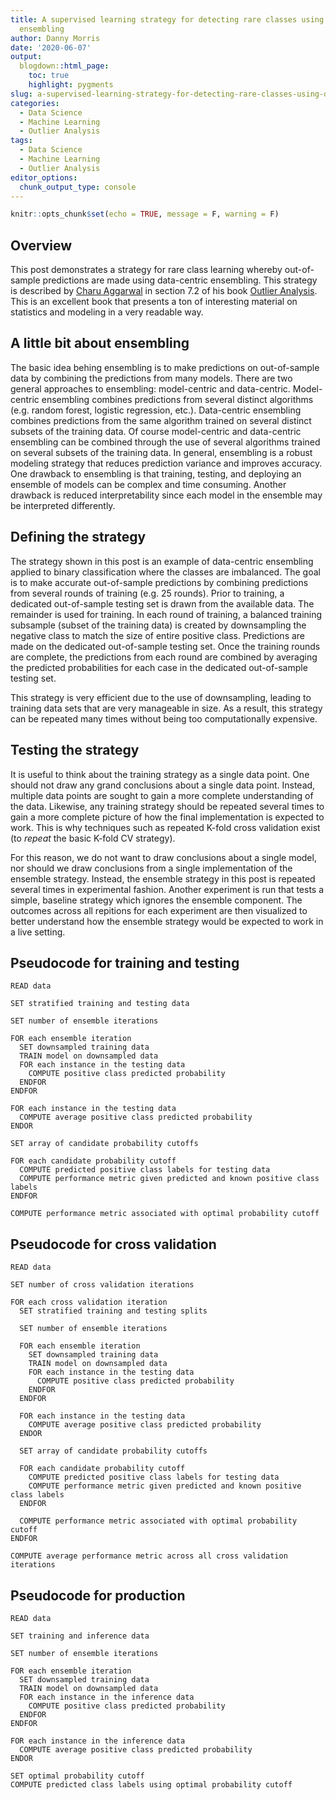 ```yaml
---
title: A supervised learning strategy for detecting rare classes using data-centric
  ensembling
author: Danny Morris
date: '2020-06-07'
output: 
  blogdown::html_page:
    toc: true
    highlight: pygments
slug: a-supervised-learning-strategy-for-detecting-rare-classes-using-data-centric-ensembling
categories:
  - Data Science
  - Machine Learning
  - Outlier Analysis
tags:
  - Data Science
  - Machine Learning
  - Outlier Analysis
editor_options: 
  chunk_output_type: console
---
```



```r
knitr::opts_chunk$set(echo = TRUE, message = F, warning = F)
```

## Overview

This post demonstrates a strategy for rare class learning whereby out-of-sample predictions are made using data-centric ensembling. This strategy is described by [Charu Aggarwal](http://charuaggarwal.net/) in section 7.2 of his book [Outlier Analysis](https://www.amazon.com/Outlier-Analysis-Charu-C-Aggarwal/dp/3319475770/ref=pd_cp_14_1?pd_rd_w=8M3qy&pf_rd_p=ef4dc990-a9ca-4945-ae0b-f8d549198ed6&pf_rd_r=3TGSZZ1H5HYKMT0G80Q8&pd_rd_r=f1e3c156-9e78-11e9-801d-cdc96cae2e7b&pd_rd_wg=DXbV0&pd_rd_i=3319475770&psc=1&refRID=3TGSZZ1H5HYKMT0G80Q8). This is an excellent book that presents a ton of interesting material on statistics and modeling in a very readable way.

## A little bit about ensembling

The basic idea behing ensembling is to make predictions on out-of-sample data by combining the predictions from many models. There are two general approaches to ensembling: model-centric and data-centric. Model-centric ensembling combines predictions from several distinct algorithms (e.g. random forest, logistic regression, etc.). Data-centric ensembling combines predictions from the same algorithm trained on several distinct subsets of the training data. Of course model-centric and data-centric ensembling can be combined through the use of several algorithms trained on several subsets of the training data. In general, ensembling is a robust modeling strategy that reduces prediction variance and improves accuracy. One drawback to ensembling is that training, testing, and deploying an ensemble of models can be complex and time consuming. Another drawback is reduced interpretability since each model in the ensemble may be interpreted differently.

## Defining the strategy

The strategy shown in this post is an example of data-centric ensembling applied to binary classification where the classes are imbalanced. The goal is to make accurate out-of-sample predictions by combining predictions from several rounds of training (e.g. 25 rounds). Prior to training, a dedicated out-of-sample testing set is drawn from the available data. The remainder is used for training. In each round of training, a balanced training subsample (subset of the training data) is created by downsampling the negative class to match the size of entire positive class. Predictions are made on the dedicated out-of-sample testing set. Once the training rounds are complete, the predictions from each round are combined by averaging the predicted probabilities for each case in the dedicated out-of-sample testing set. 

This strategy is very efficient due to the use of downsampling, leading to training data sets that are very manageable in size. As a result, this strategy can be repeated many times without being too computationally expensive.

## Testing the strategy

It is useful to think about the training strategy as a single data point. One should not draw any grand conclusions about a single data point. Instead, multiple data points are sought to gain a more complete understanding of the data. Likewise, any training strategy should be repeated several times to gain a more complete picture of how the final implementation is expected to work. This is why techniques such as repeated K-fold cross validation exist (to *repeat* the basic K-fold CV strategy).

For this reason, we do not want to draw conclusions about a single model, nor should we draw conclusions from a single implementation of the ensemble strategy. Instead, the ensemble strategy in this post is repeated several times in experimental fashion. Another experiment is run that tests a simple, baseline strategy which ignores the ensemble component. The outcomes across all repitions for each experiment are then visualized to better understand how the ensemble strategy would be expected to work in a live setting.

## Pseudocode for training and testing

```
READ data

SET stratified training and testing data

SET number of ensemble iterations

FOR each ensemble iteration 
  SET downsampled training data 
  TRAIN model on downsampled data
  FOR each instance in the testing data
    COMPUTE positive class predicted probability
  ENDFOR
ENDFOR

FOR each instance in the testing data
  COMPUTE average positive class predicted probability
ENDOR

SET array of candidate probability cutoffs

FOR each candidate probability cutoff
  COMPUTE predicted positive class labels for testing data
  COMPUTE performance metric given predicted and known positive class labels
ENDFOR

COMPUTE performance metric associated with optimal probability cutoff
```

## Pseudocode for cross validation

```
READ data

SET number of cross validation iterations

FOR each cross validation iteration
  SET stratified training and testing splits
  
  SET number of ensemble iterations
  
  FOR each ensemble iteration 
    SET downsampled training data 
    TRAIN model on downsampled data
    FOR each instance in the testing data
      COMPUTE positive class predicted probability
    ENDFOR
  ENDFOR
  
  FOR each instance in the testing data
    COMPUTE average positive class predicted probability
  ENDOR
  
  SET array of candidate probability cutoffs
  
  FOR each candidate probability cutoff
    COMPUTE predicted positive class labels for testing data
    COMPUTE performance metric given predicted and known positive class labels
  ENDFOR
  
  COMPUTE performance metric associated with optimal probability cutoff
ENDFOR

COMPUTE average performance metric across all cross validation iterations
```

## Pseudocode for production

```
READ data

SET training and inference data

SET number of ensemble iterations

FOR each ensemble iteration 
  SET downsampled training data 
  TRAIN model on downsampled data
  FOR each instance in the inference data
    COMPUTE positive class predicted probability
  ENDFOR
ENDFOR

FOR each instance in the inference data
  COMPUTE average positive class predicted probability
ENDOR

SET optimal probability cutoff
COMPUTE predicted class labels using optimal probability cutoff
```
